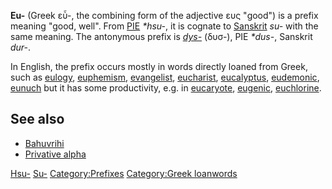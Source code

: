 '''Eu-''' (Greek εὖ-, the combining form of the adjective ευς "good") is a prefix meaning "good, well". From [[PIE]] ''*hsu-'', it is cognate to [[Sanskrit]] ''su-'' with the same meaning. The antonymous prefix is ''[[dys-]]'' (δυσ-),  PIE ''*dus-'', Sanskrit ''dur-''.

In English, the prefix occurs mostly in words directly loaned from Greek, such as [[eulogy]], [[euphemism]], [[evangelist]], [[eucharist]], [[eucalyptus]], [[eudemonic]], [[eunuch]] but it has some productivity, e.g. in [[eucaryote]], [[eugenic]], [[euchlorine]].


==See also==
*[[Bahuvrihi]]
*[[Privative alpha]]

{{wiktionary|eu-}}
{{wiktionary|εὖ}}

[[Category:Proto-Indo-European language|Hsu-]]
[[Category:Sanskrit|Su-]]
[[Category:Prefixes]]
[[Category:Greek loanwords]]